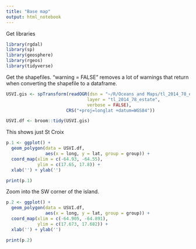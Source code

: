 ```yaml
---
title: "Base map"
output: html_notebook
---
```


Get libraries
```r
library(rgdal)
library(sp)
library(geosphere)
library(rgeos)
library(tidyverse)
```


Get the shapefiles.  "warning = FALSE" removes a lot of warnings that return when converting the shapefile to a dataframe. 
```r

USVI.gis <- spTransform(readOGR(dsn = "~/R/Oceans and Maps/tl_2014_78_estate",
                               layer = "tl_2014_78_estate",
                               verbose = FALSE),
                       CRS("+proj=longlat +datum=WGS84"))

USVI.df <- broom::tidy(USVI.gis)
```

This shows just St Croix
```r
p.1 <- ggplot() + 
  geom_polygon(data = USVI.df,
               aes(x = long, y = lat, group = group)) + 
  coord_map(xlim = c(-64.93, -64.55),
            ylim = c(17.65, 17.8)) +
  xlab('') + ylab('')

print(p.1)

```


Zoom into the SW corner of the island.

```r

p.2 <- ggplot() + 
  geom_polygon(data = USVI.df,
               aes(x = long, y = lat, group = group)) + 
  coord_map(xlim = c(-64.905, -64.891),
            ylim = c(17.673, 17.682)) +
  xlab('') + ylab('')

print(p.2)

```


